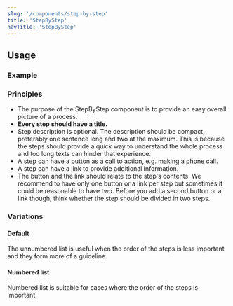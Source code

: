 ```yaml
---
slug: '/components/step-by-step'
title: 'StepByStep'
navTitle: 'StepByStep'
---
```





## Usage

### Example

<PlaygroundPreview>
  <StepByStep
    numberedList
    title="Numbered step by step component"
    helpText="Numbered list is suitable for case where the order of the steps is important."
    steps={[
      {
        title: 'Step title',
        description:
          "Here you can describe the step in detail. Keep the text compact so the user gets the big picture of the whole process and it's steps easily.",
        buttons: [
          {
            children: 'Example button',
            href: 'https://hel.fi',
          },
        ],
      },
      {
        title: 'Step title',
        description: 'Step description.',
        links: [
          {
            children: 'Example link',
            href: 'https://hel.fi',
          },
        ],
      },
      {
        title: 'Step title',
        description: 'Step description.',
      },
    ]}
  />
</PlaygroundPreview>

### Principles

- The purpose of the StepByStep component is to provide an easy overall picture of a process.
- **Every step should have a title.**
- Step description is optional. The description should be compact, preferably one sentence long and two at the maximum. This is because the steps should provide a quick way to understand the whole process and too long texts can hinder that experience.
- A step can have a button as a call to action, e.g. making a phone call.
- A step can have a link to provide additional information.
- The button and the link should relate to the step's contents. We recommend to have only one button or a link per step but sometimes it could be reasonable to have two. Before you add a second button or a link though, think whether the step should be divided in two steps.

### Variations

#### Default 

The unnumbered list is useful when the order of the steps is less important and they form more of a guideline.

<PlaygroundPreview>
  <StepByStep
    title="Unnumbered step by step component"
    helpText="Helpful text."
    steps={[
      {
        title: 'Step title',
        description:
          "Here you can describe the step in detail. Keep the text compact so the user gets the big picture of the whole process and it's steps easily.",
        buttons: [
          {
            children: 'Example button',
            href: 'https://hel.fi',
          },
        ],
      },
      {
        title: 'Step title',
        description: 'Step description.',
        links: [
          {
            children: 'Example link',
            href: 'https://hel.fi',
          },
        ],
      },
      {
        title: 'Step title',
        description: 'Step description.',
      },
    ]}
  />
</PlaygroundPreview>

#### Numbered list

Numbered list is suitable for cases where the order of the steps is important.

<PlaygroundPreview>
  <StepByStep
    numberedList
    title="Numbered step by step component"
    helpText="Helpful text."
    steps={[
      {
        title: 'Step title',
        description:
          "Here you can describe the step in detail. Keep the text compact so the user gets the big picture of the whole process and it's steps easily.",
        buttons: [
          {
            children: 'Example button',
            href: 'https://hel.fi',
          },
        ],
      },
      {
        title: 'Step title',
        description: 'Step description.',
        links: [
          {
            children: 'Example link',
            href: 'https://hel.fi',
          },
        ],
      },
      {
        title: 'Step title',
        description: 'Step description.',
      },
    ]}
  />
</PlaygroundPreview>